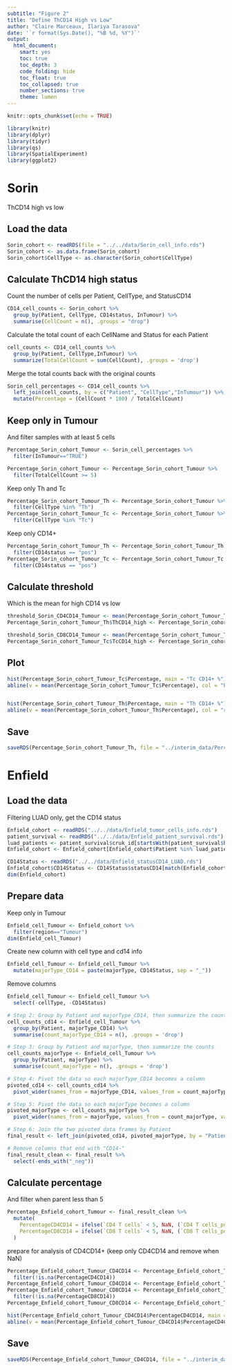```yaml
---
subtitle: "Figure 2"
title: "Define ThCD14 High vs Low"
author: "Claire Marceaux, Ilariya Tarasova"
date: '`r format(Sys.Date(), "%B %d, %Y")`'
output:
  html_document:
    smart: yes
    toc: true
    toc_depth: 3
    code_folding: hide
    toc_float: true
    toc_collapsed: true
    number_sections: true
    theme: lumen
---
```


```r
knitr::opts_chunk$set(echo = TRUE)
```

```r
library(knitr)
library(dplyr)
library(tidyr)
library(qs)
library(SpatialExperiment)
library(ggplot2)
```


# Sorin

ThCD14 high vs low

## Load the data

```r
Sorin_cohort <- readRDS(file = "../../data/Sorin_cell_info.rds")
Sorin_cohort <- as.data.frame(Sorin_cohort)
Sorin_cohort$CellType <- as.character(Sorin_cohort$CellType)
```


## Calculate ThCD14 high status

Count the number of cells per Patient, CellType, and StatusCD14

```r
CD14_cell_counts <- Sorin_cohort %>%
  group_by(Patient, CellType, CD14status, InTumour) %>% 
  summarise(CellCount = n(), .groups = "drop")
```

Calculate the total count of each CellName and Status for each Patient
```r
cell_counts <- CD14_cell_counts %>%
  group_by(Patient, CellType,InTumour) %>%
  summarize(TotalCellCount = sum(CellCount), .groups = 'drop')
```

Merge the total counts back with the original counts
```r
Sorin_cell_percentages <- CD14_cell_counts %>%
  left_join(cell_counts, by = c("Patient", "CellType","InTumour")) %>%
  mutate(Percentage = (CellCount * 100) / TotalCellCount)
```

## Keep only in Tumour

And filter samples with at least 5 cells

```r
Percentage_Sorin_cohort_Tumour <- Sorin_cell_percentages %>%
  filter(InTumour=="TRUE")

Percentage_Sorin_cohort_Tumour <- Percentage_Sorin_cohort_Tumour %>%
  filter(TotalCellCount >= 5)
```

Keep only Th and Tc
```r
Percentage_Sorin_cohort_Tumour_Th <- Percentage_Sorin_cohort_Tumour %>%
  filter(CellType %in% "Th")
Percentage_Sorin_cohort_Tumour_Tc <- Percentage_Sorin_cohort_Tumour %>%
  filter(CellType %in% "Tc")
```

Keep only CD14+
```r
Percentage_Sorin_cohort_Tumour_Th <- Percentage_Sorin_cohort_Tumour_Th %>%
  filter(CD14status == "pos")
Percentage_Sorin_cohort_Tumour_Tc <- Percentage_Sorin_cohort_Tumour_Tc %>%
  filter(CD14status == "pos")
```

## Calculate threshold 

Which is the mean for high CD14 vs low

```r
threshold_Sorin_CD4CD14_Tumour <- mean(Percentage_Sorin_cohort_Tumour_Th %>% pull(Percentage))
Percentage_Sorin_cohort_Tumour_Th$ThCD14_high <- Percentage_Sorin_cohort_Tumour_Th$Percentage > threshold_Sorin_CD4CD14_Tumour
```

```r
threshold_Sorin_CD8CD14_Tumour <- mean(Percentage_Sorin_cohort_Tumour_Tc %>% pull(Percentage))
Percentage_Sorin_cohort_Tumour_Tc$TcCD14_high <- Percentage_Sorin_cohort_Tumour_Tc$Percentage > threshold_Sorin_CD8CD14_Tumour
```

## Plot

```r
hist(Percentage_Sorin_cohort_Tumour_Tc$Percentage, main = "Tc CD14+ %")
abline(v = mean(Percentage_Sorin_cohort_Tumour_Tc$Percentage), col = "blue")


hist(Percentage_Sorin_cohort_Tumour_Th$Percentage, main = "Th CD14+ %")
abline(v = mean(Percentage_Sorin_cohort_Tumour_Th$Percentage), col = "red")
```


## Save

```r
saveRDS(Percentage_Sorin_cohort_Tumour_Th, file = "../interim_data/Percentage_Sorin_cohort_Tumour_MLLM_CD4CD14.rds")
```

# Enfield

## Load the data

Filtering LUAD only, get the CD14 status

```r
Enfield_cohort <- readRDS("../../data/Enfield_tumor_cells_info.rds")
patient_survival <- readRDS("../../data/Enfield_patient_survival.rds")
luad_patients <- patient_survival$cruk_id[startsWith(patient_survival$histology_multi_full_genomically.confirmed, "LUAD")]
Enfield_cohort <- Enfield_cohort[Enfield_cohort$Patient %in% luad_patients,]

CD14Status <- readRDS("../../data/Enfield_statusCD14_LUAD.rds")
Enfield_cohort$CD14Status <- CD14Status$statusCD14[match(Enfield_cohort$cellID, CD14Status$cellID)]
dim(Enfield_cohort)
```


## Prepare data

Keep only in Tumour
```r
Enfield_cell_Tumour <- Enfield_cohort %>%
  filter(region=="Tumour")
dim(Enfield_cell_Tumour)
```

Create new column with cell type and cd14 info
```r
Enfield_cell_Tumour <- Enfield_cell_Tumour %>%
  mutate(majorType_CD14 = paste(majorType, CD14Status, sep = "_"))
```

Remove columns
```r
Enfield_cell_Tumour <- Enfield_cell_Tumour %>%
  select(-cellType, -CD14Status)
```

```r
# Step 2: Group by Patient and majorType_CD14, then summarize the counts
cell_counts_cd14 <- Enfield_cell_Tumour %>%
  group_by(Patient, majorType_CD14) %>%
  summarise(count_majorType_CD14 = n(), .groups = 'drop')

# Step 3: Group by Patient and majorType, then summarize the counts
cell_counts_majorType <- Enfield_cell_Tumour %>%
  group_by(Patient, majorType) %>%
  summarise(count_majorType = n(), .groups = 'drop')

# Step 4: Pivot the data so each majorType_CD14 becomes a column
pivoted_cd14 <- cell_counts_cd14 %>%
  pivot_wider(names_from = majorType_CD14, values_from = count_majorType_CD14, values_fill = list(count_majorType_CD14 = 0))

# Step 5: Pivot the data so each majorType becomes a column
pivoted_majorType <- cell_counts_majorType %>%
  pivot_wider(names_from = majorType, values_from = count_majorType, values_fill = list(count_majorType = 0))

# Step 6: Join the two pivoted data frames by Patient
final_result <- left_join(pivoted_cd14, pivoted_majorType, by = "Patient")

# Remove columns that end with "CD14-"
final_result_clean <- final_result %>%
  select(-ends_with("_neg"))
```

## Calculate percentage 

And filter when parent less than 5

```r
Percentage_Enfield_cohort_Tumour <- final_result_clean %>%
  mutate(
    PercentageCD4CD14 = ifelse(`CD4 T cells` < 5, NaN, (`CD4 T cells_pos` / `CD4 T cells`) * 100),
    PercentageCD8CD14 = ifelse(`CD8 T cells` < 5, NaN, (`CD8 T cells_pos` / `CD8 T cells`) * 100)
  )
```

prepare for analysis of CD4CD14+ (keep only CD4CD14 and remove when NaN)

```r
Percentage_Enfield_cohort_Tumour_CD4CD14 <- Percentage_Enfield_cohort_Tumour %>%
  filter(!is.na(PercentageCD4CD14))
Percentage_Enfield_cohort_Tumour_CD4CD14 <- Percentage_Enfield_cohort_Tumour_CD4CD14[, c("Patient", "PercentageCD4CD14")]
Percentage_Enfield_cohort_Tumour_CD8CD14 <- Percentage_Enfield_cohort_Tumour %>%
  filter(!is.na(PercentageCD8CD14))
Percentage_Enfield_cohort_Tumour_CD8CD14 <- Percentage_Enfield_cohort_Tumour_CD8CD14[, c("Patient", "PercentageCD8CD14")]
```

```r
hist(Percentage_Enfield_cohort_Tumour_CD4CD14$PercentageCD4CD14, main = "Enfield, Th CD14+ %, red is the mean")
abline(v = mean(Percentage_Enfield_cohort_Tumour_CD4CD14$PercentageCD4CD14), col = "red")
```


## Save

```r
saveRDS(Percentage_Enfield_cohort_Tumour_CD4CD14, file = "../interim_data/Percentage_Enfield_cohort_Tumour_ThCD14.rds")
```
